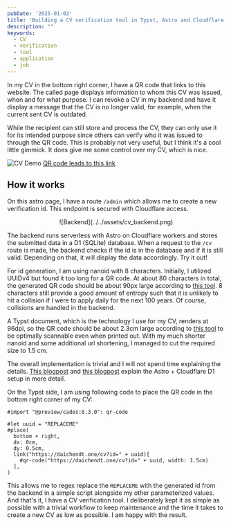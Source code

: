 ```yaml
---
pubDate: '2025-01-02'
title: 'Building a CV verification tool in Typst, Astro and Cloudflare D1'
description: ""
keywords:
  - CV
  - verification
  - tool
  - application
  - job
---
```


In my CV in the bottom right corner, I have a QR code that links to this website. The called page displays information to whom this CV was issued, when and for what purpose. I can revoke a CV in my backend and have it display a message that the CV is no longer valid, for example, when the current sent CV is outdated.

While the recipient can still store and process the CV, they can only use it for its intended purpose since others can verify who it was issued to through the QR code.
This is probably not very useful, but I think it's a cool little gimmick. It does give me some control over my CV, which is nice.

![CV Demo](../../assets/cv_demo.png)
[QR code leads to this link](https://daichendt.one/cv?id=RtoiZRTN)


## How it works

On this astro page, I have a route `/admin` which allows me to create a new verification id. This endpoint is secured with Cloudflare access.

<div align="center" style={{ width: '500px', margin: '0 auto' }}>
  ![Backend](../../assets/cv_backend.png)
</div>

The backend runs serverless with Astro on Cloudflare workers and stores the submitted data in a D1 (SQLite) database. When a request to the `/cv` route is made, the backend checks if the id is in the database and if it is still valid. Depending on that, it will display the data accordingly. Try it out!

For id generation, I am using nanoid with 8 characters. Initially, I utilized UUIDv4 but found it too long for a QR code. At about 80 characters in total, the generated QR code should be about 90px large according to [this tool](https://certifiedcalculator.com/qr-code-size-calculator/). 8 characters still provide a good amount of entropy such that it is unlikely to hit a collision if I were to apply daily for the next 100 years. Of course, collisions are handled in the backend.

A Typst document, which is the technology I use for my CV, renders at 96dpi, so the QR code should be about 2.3cm large according to [this tool](https://www.pixelto.net/px-to-cm-converter) to be optimally scannable even when printed out. With my much shorter nanoid and some additional url shortening, I managed to cut the required size to 1.5 cm.

The overall implementation is trivial and I will not spend time explaining the details. [This blogpost](https://snorre.io/blog/2024-05-06-likes-cloudflare-d1-astro-api-endpoints/) and [this blogpost](https://kevinkipp.com/blog/going-full-stack-on-astro-with-cloudflare-d1-and-drizzle/) explain the Astro + Cloudflare D1 setup in more detail.

On the Typst side, I am using following code to place the QR code in the bottom right corner of my CV:

```typst
#import "@preview/cades:0.3.0": qr-code

#let uuid = "REPLACEME"
#place(
  bottom + right,
  dx: 0cm,
  dy: 0.5cm,
  link("https://daichendt.one/cv?id=" + uuid)[
    #qr-code("https://daichendt.one/cv?id=" + uuid, width: 1.5cm)
  ],
)
```

This allows me to regex replace the `REPLACEME` with the generated id from the backend in a simple script alongside my other parameterized values. And that's it, I have a CV verification tool. I deliberately kept it as simple as possible with a trivial workflow to keep maintenance and the time it takes to create a new CV as low as possible. I am happy with the result.
